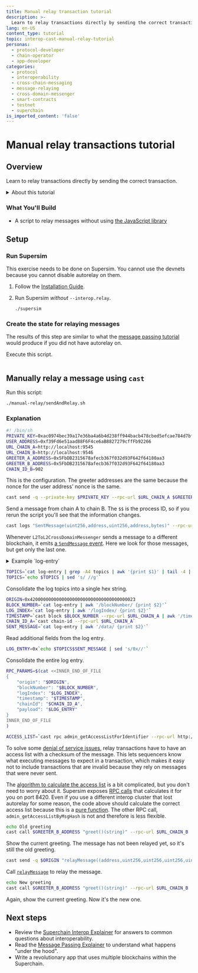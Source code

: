 ```yaml
---
title: Manual relay transaction tutorial
description: >-
  Learn to relay transactions directly by sending the correct transaction.
lang: en-US
content_type: tutorial
topic: interop-cast-manual-relay-tutorial
personas:
  - protocol-developer
  - chain-operator
  - app-developer
categories:
  - protocol
  - interoperability
  - cross-chain-messaging
  - message-relaying
  - cross-domain-messenger
  - smart-contracts
  - testnet
  - superchain
is_imported_content: 'false'
---
```



# Manual relay transactions tutorial

<InteropCallout />

<AutorelayCallout />

## Overview

Learn to relay transactions directly by sending the correct transaction.

<details>
  <summary>About this tutorial</summary>

  **Prerequisite technical knowledge**

  *   Familiarity with blockchain concepts
  *   Familiarity with [Foundry](https://book.getfoundry.sh/getting-started/installation), especially `cast`

  **What you'll learn**

  *   How to use `cast` to relay transactions with autorelay does not work

  **Development environment**

  *   Unix-like operating system (Linux, macOS, or WSL for Windows)
  *   Node.js version 16 or higher
  *   Git for version control
  *   Supersim

</details>

### What You'll Build

*   A script to relay messages without using [the JavaScript library](https://www.npmjs.com/package/@eth-optimism/viem)

## Setup

<Steps>

  ### Run Supersim

  This exercise needs to be done on Supersim.
  You cannot use the devnets because you cannot disable autorelay on them.

  1. Follow the [Installation Guide](/app-developers/tutorials/supersim/getting-started/installation).

  1. Run Supersim *without* `--interop.relay`.

      ```sh
      ./supersim
      ```

  ### Create the state for relaying messages

  The results of this step are similar to what the [message passing tutorial](/interop/tutorials/message-passing) would produce if you did not have autorelay on.

  Execute this script.

  ```sh file=<rootDir>/public/tutorials/setup-for-manual-relay.sh#L1-L147 hash=a63d72f58a06ca7ca78fd1592efcf4a3 
  ```

</Steps>

## Manually relay a message using `cast`

Run this script:

```sh
./manual-relay/sendAndRelay.sh
```

### Explanation

```sh
#! /bin/sh
PRIVATE_KEY=0xac0974bec39a17e36ba4a6b4d238ff944bacb478cbed5efcae784d7bf4f2ff80
USER_ADDRESS=0xf39Fd6e51aad88F6F4ce6aB8827279cffFb92266
URL_CHAIN_A=http://localhost:9545
URL_CHAIN_B=http://localhost:9546
GREETER_A_ADDRESS=0x5FbDB2315678afecb367f032d93F642f64180aa3
GREETER_B_ADDRESS=0x5FbDB2315678afecb367f032d93F642f64180aa3
CHAIN_ID_B=902
```

This is the configuration.
The greeter addresses are the same because the nonce for the user address' nonce is the same.

```sh
cast send -q --private-key $PRIVATE_KEY --rpc-url $URL_CHAIN_A $GREETER_A_ADDRESS "setGreeting(string)" "Hello from chain A $$"
```

Send a message from chain A to chain B. The `$$` is the process ID, so if you rerun the script you'll see that the information changes.

```sh
cast logs "SentMessage(uint256,address,uint256,address,bytes)" --rpc-url $URL_CHAIN_A | tail -14 > log-entry
```

Whenever `L2ToL2CrossDomainMessenger` sends a message to a different blockchain, it emits [a `SendMessage` event](https://github.com/ethereum-optimism/optimism/blob/develop/packages/contracts-bedrock/src/L2/L2ToL2CrossDomainMessenger.sol#L83-L91).
Here we look for those messages, but get only the last one.

<details>

  <summary>Example `log-entry`</summary>

  ```yaml
  - address: 0x4200000000000000000000000000000000000023
    blockHash: 0xcd0be97ffb41694faf3a172ac612a23f224afc1bfecd7cb737a7a464cf5d133e
    blockNumber: 426
    data: 0x0000000000000000000000005fbdb2315678afecb367f032d93f642f64180aa300000000000000000000000000000000000000000000000000000000000000400000000000000000000000000000000000000000000000000000000000000064a41368620000000000000000000000000000000000000000000000000000000000000020000000000000000000000000000000000000000000000000000000000000001948656c6c6f2066726f6d20636861696e2041203131333030370000000000000000000000000000000000000000000000000000000000000000000000
    logIndex: 0
    removed: false
    topics: [
            0x382409ac69001e11931a28435afef442cbfd20d9891907e8fa373ba7d351f320
            0x0000000000000000000000000000000000000000000000000000000000000386
            0x0000000000000000000000005fbdb2315678afecb367f032d93f642f64180aa3
            0x0000000000000000000000000000000000000000000000000000000000000000
    ]
    transactionHash: 0x1d6f2e5e2c8f3eb055e95741380ca36492f784b9782848b66b66c65c5937ff3a
    transactionIndex: 0
  ```

</details>

```sh
TOPICS=`cat log-entry | grep -A4 topics | awk '{print $1}' | tail -4 | sed 's/0x//'`
TOPICS=`echo $TOPICS | sed 's/ //g'`
```

Consolidate the log topics into a single hex string. 

```sh
ORIGIN=0x4200000000000000000000000000000000000023
BLOCK_NUMBER=`cat log-entry | awk '/blockNumber/ {print $2}'`
LOG_INDEX=`cat log-entry | awk '/logIndex/ {print $2}'`
TIMESTAMP=`cast block $BLOCK_NUMBER --rpc-url $URL_CHAIN_A | awk '/timestamp/ {print $2}'`
CHAIN_ID_A=`cast chain-id --rpc-url $URL_CHAIN_A`
SENT_MESSAGE=`cat log-entry | awk '/data/ {print $2}'`
```

Read additional fields from the log entry. 

```sh
LOG_ENTRY=0x`echo $TOPICS$SENT_MESSAGE | sed 's/0x//'`
```

Consolidate the entire log entry. 

```sh
RPC_PARAMS=$(cat <<INNER_END_OF_FILE
{
    "origin": "$ORIGIN",
    "blockNumber": "$BLOCK_NUMBER",
    "logIndex": "$LOG_INDEX",
    "timestamp": "$TIMESTAMP",
    "chainId": "$CHAIN_ID_A",
    "payload": "$LOG_ENTRY"
}
INNER_END_OF_FILE
)

ACCESS_LIST=`cast rpc admin_getAccessListForIdentifier --rpc-url http://localhost:8420 "$RPC_PARAMS" | jq .accessList`
```

To solve some [denial of service issues](https://github.com/ethereum-optimism/design-docs/blob/main/protocol/interop-access-list.md), relay transactions have to have an access list with a checksum of the message.
This lets sequencers know what executing messages to expect in a transaction, which makes it easy not to include transactions that are invalid because they rely on messages that were never sent.

The [algorithm to calculate the access list](https://github.com/ethereum-optimism/optimism/blob/develop/packages/contracts-bedrock/src/L2/CrossL2Inbox.sol#L87-L115) is a bit complicated, but you don't need to worry about it.
Supersim exposes [RPC calls](https://supersim.pages.dev/guides/interop/cast?highlight=manuall#7-construct-the-access-list-for-the-message) that calculates it for you on port 8420.
Even if you use a different interop cluster that lost autorelay for some reason, the code above should calculate the correct access list because this is a [pure function](https://en.wikipedia.org/wiki/Pure_function). The other RPC call, `admin_getAccessListByMsgHash` is not and therefore is less flexible.

```sh
echo Old greeting
cast call $GREETER_B_ADDRESS "greet()(string)" --rpc-url $URL_CHAIN_B
```

Show the current greeting.
The message has not been relayed yet, so it's still the old greeting.

```sh
cast send -q $ORIGIN "relayMessage((address,uint256,uint256,uint256,uint256),bytes)" "($ORIGIN,$BLOCK_NUMBER,$LOG_INDEX,$TIMESTAMP,$CHAIN_ID_A)" $LOG_ENTRY --access-list "$ACCESS_LIST" --rpc-url $URL_CHAIN_B --private-key $PRIVATE_KEY
```

Call [`relayMessage`](https://github.com/ethereum-optimism/optimism/blob/develop/packages/contracts-bedrock/src/L2/L2ToL2CrossDomainMessenger.sol#L197-L256) to relay the message.

```sh
echo New greeting
cast call $GREETER_B_ADDRESS "greet()(string)" --rpc-url $URL_CHAIN_B
```

Again, show the current greeting.
Now it's the new one.

## Next steps

*   Review the [Superchain Interop Explainer](/interop/explainer) for answers to common questions about interoperability.
*   Read the [Message Passing Explainer](/interop/message-passing) to understand what happens "under the hood".
*   Write a revolutionary app that uses multiple blockchains within the Superchain.
